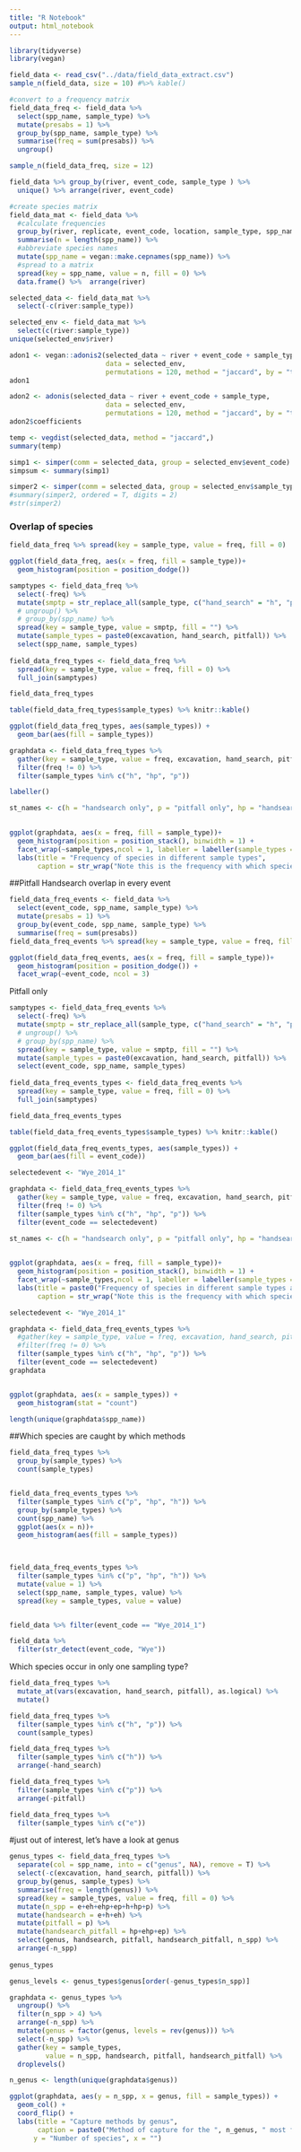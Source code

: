 ```yaml
---
title: "R Notebook"
output: html_notebook
---
```


```r
library(tidyverse)
library(vegan)
```

```r
field_data <- read_csv("../data/field_data_extract.csv")
sample_n(field_data, size = 10) #%>% kable()
```

```r
#convert to a frequency matrix
field_data_freq <- field_data %>% 
  select(spp_name, sample_type) %>%
  mutate(presabs = 1) %>%
  group_by(spp_name, sample_type) %>% 
  summarise(freq = sum(presabs)) %>% 
  ungroup()

sample_n(field_data_freq, size = 12)
```


```r
field_data %>% group_by(river, event_code, sample_type ) %>% 
  unique() %>% arrange(river, event_code)

```


```r
#create species matrix
field_data_mat <- field_data %>% 
  #calculate frequencies
  group_by(river, replicate, event_code, location, sample_type, spp_name) %>% 
  summarise(n = length(spp_name)) %>% 
  #abbreviate species names
  mutate(spp_name = vegan::make.cepnames(spp_name)) %>% 
  #spread to a matrix
  spread(key = spp_name, value = n, fill = 0) %>%
  data.frame() %>%  arrange(river)

selected_data <- field_data_mat %>%  
  select(-c(river:sample_type))

selected_env <- field_data_mat %>%  
  select(c(river:sample_type))
unique(selected_env$river)

adon1 <- vegan::adonis2(selected_data ~ river + event_code + sample_type, 
                        data = selected_env, 
                        permutations = 120, method = "jaccard", by = "terms") 
adon1

adon2 <- adonis(selected_data ~ river + event_code + sample_type, 
                        data = selected_env, 
                        permutations = 120, method = "jaccard", by = "terms") 
adon2$coefficients

temp <- vegdist(selected_data, method = "jaccard",)
summary(temp)
```

```r
simp1 <- simper(comm = selected_data, group = selected_env$event_code)
simpsum <- summary(simp1)
```

```r
simper2 <- simper(comm = selected_data, group = selected_env$sample_type)
#summary(simper2, ordered = T, digits = 2)
#str(simper2)
```


### Overlap of species

```r

field_data_freq %>% spread(key = sample_type, value = freq, fill = 0)
```


```r
ggplot(field_data_freq, aes(x = freq, fill = sample_type))+
  geom_histogram(position = position_dodge())
```



```r
samptypes <- field_data_freq %>% 
  select(-freq) %>% 
  mutate(smptp = str_replace_all(sample_type, c("hand_search" = "h", "pitfall" = "p", "excavation" = "e" ))) %>% 
  # ungroup() %>% 
  # group_by(spp_name) %>%
  spread(key = sample_type, value = smptp, fill = "") %>% 
  mutate(sample_types = paste0(excavation, hand_search, pitfall)) %>% 
  select(spp_name, sample_types)
  
field_data_freq_types <- field_data_freq %>% 
  spread(key = sample_type, value = freq, fill = 0) %>% 
  full_join(samptypes)

field_data_freq_types
```

```r
table(field_data_freq_types$sample_types) %>% knitr::kable()
```


```r
ggplot(field_data_freq_types, aes(sample_types)) +
  geom_bar(aes(fill = sample_types))
```


```r
graphdata <- field_data_freq_types %>% 
  gather(key = sample_type, value = freq, excavation, hand_search, pitfall) %>% 
  filter(freq != 0) %>% 
  filter(sample_types %in% c("h", "hp", "p"))

labeller()

st_names <- c(h = "handsearch only", p = "pitfall only", hp = "handsearch and pitfall")

  
ggplot(graphdata, aes(x = freq, fill = sample_type))+
  geom_histogram(position = position_stack(), binwidth = 1) +
  facet_wrap(~sample_types,ncol = 1, labeller = labeller(sample_types = st_names)) +
  labs(title = "Frequency of species in different sample types", 
       caption = str_wrap("Note this is the frequency with which species occur in different sample types, not the frequency of teh species within a particular sample.", width = 80, ))
```


##Pitfall Handsearch overlap in every event

```r
field_data_freq_events <- field_data %>% 
  select(event_code, spp_name, sample_type) %>%
  mutate(presabs = 1) %>%
  group_by(event_code, spp_name, sample_type) %>% 
  summarise(freq = sum(presabs))
field_data_freq_events %>% spread(key = sample_type, value = freq, fill = 0)
```


```r
ggplot(field_data_freq_events, aes(x = freq, fill = sample_type))+
  geom_histogram(position = position_dodge()) +
  facet_wrap(~event_code, ncol = 3)
```


Pitfall only
```r
samptypes <- field_data_freq_events %>% 
  select(-freq) %>% 
  mutate(smptp = str_replace_all(sample_type, c("hand_search" = "h", "pitfall" = "p", "excavation" = "e" ))) %>% 
  # ungroup() %>% 
  # group_by(spp_name) %>%
  spread(key = sample_type, value = smptp, fill = "") %>% 
  mutate(sample_types = paste0(excavation, hand_search, pitfall)) %>% 
  select(event_code, spp_name, sample_types)
  
field_data_freq_events_types <- field_data_freq_events %>% 
  spread(key = sample_type, value = freq, fill = 0) %>% 
  full_join(samptypes)

field_data_freq_events_types
```

```r
table(field_data_freq_events_types$sample_types) %>% knitr::kable()
```


```r
ggplot(field_data_freq_events_types, aes(sample_types)) +
  geom_bar(aes(fill = event_code))
```


```r
selectedevent <- "Wye_2014_1"

graphdata <- field_data_freq_events_types %>% 
  gather(key = sample_type, value = freq, excavation, hand_search, pitfall) %>% 
  filter(freq != 0) %>% 
  filter(sample_types %in% c("h", "hp", "p")) %>% 
  filter(event_code == selectedevent)

st_names <- c(h = "handsearch only", p = "pitfall only", hp = "handsearch and pitfall")

  
ggplot(graphdata, aes(x = freq, fill = sample_type))+
  geom_histogram(position = position_stack(), binwidth = 1) +
  facet_wrap(~sample_types,ncol = 1, labeller = labeller(sample_types = st_names)) +
  labs(title = paste0("Frequency of species in different sample types at ", selectedevent), 
       caption = str_wrap("Note this is the frequency with which species occur in different sample types, not the frequency of the species within a particular sample.", width = 80))
```



```r
selectedevent <- "Wye_2014_1"

graphdata <- field_data_freq_events_types %>% 
  #gather(key = sample_type, value = freq, excavation, hand_search, pitfall) %>% 
  #filter(freq != 0) %>% 
  filter(sample_types %in% c("h", "hp", "p")) %>% 
  filter(event_code == selectedevent)
graphdata


ggplot(graphdata, aes(x = sample_types)) +
  geom_histogram(stat = "count")
```


```r
length(unique(graphdata$spp_name))
```

##Which species are caught by which methods

```r

field_data_freq_types %>%
  group_by(sample_types) %>% 
  count(sample_types)


field_data_freq_events_types %>% 
  filter(sample_types %in% c("p", "hp", "h")) %>% 
  group_by(sample_types) %>% 
  count(spp_name) %>% 
  ggplot(aes(x = n))+
  geom_histogram(aes(fill = sample_types)) 
  


field_data_freq_events_types %>% 
  filter(sample_types %in% c("p", "hp", "h")) %>% 
  mutate(value = 1) %>% 
  select(spp_name, sample_types, value) %>% 
  spread(key = sample_types, value = value)



```



```r
field_data %>% filter(event_code == "Wye_2014_1") 


```



```r
field_data %>% 
  filter(str_detect(event_code, "Wye"))
```


Which species occur in only one sampling type?

```r

field_data_freq_types %>% 
  mutate_at(vars(excavation, hand_search, pitfall), as.logical) %>% 
  mutate()
```

```r
field_data_freq_types %>%
  filter(sample_types %in% c("h", "p")) %>% 
  count(sample_types)

field_data_freq_types %>%
  filter(sample_types %in% c("h")) %>% 
  arrange(-hand_search)

field_data_freq_types %>%
  filter(sample_types %in% c("p")) %>% 
  arrange(-pitfall)

field_data_freq_types %>%
  filter(sample_types %in% c("e")) 
```


#just out of interest, let's have a look at genus
```r
genus_types <- field_data_freq_types %>% 
  separate(col = spp_name, into = c("genus", NA), remove = T) %>% 
  select(-c(excavation, hand_search, pitfall)) %>%
  group_by(genus, sample_types) %>% 
  summarise(freq = length(genus)) %>% 
  spread(key = sample_types, value = freq, fill = 0) %>% 
  mutate(n_spp = e+eh+ehp+ep+h+hp+p) %>% 
  mutate(handsearch = e+h+eh) %>% 
  mutate(pitfall = p) %>% 
  mutate(handsearch_pitfall = hp+ehp+ep) %>% 
  select(genus, handsearch, pitfall, handsearch_pitfall, n_spp) %>% 
  arrange(-n_spp)
  
genus_types
```

```r
genus_levels <- genus_types$genus[order(-genus_types$n_spp)]

graphdata <- genus_types %>%
  ungroup() %>% 
  filter(n_spp > 4) %>% 
  arrange(-n_spp) %>%
  mutate(genus = factor(genus, levels = rev(genus))) %>% 
  select(-n_spp) %>% 
  gather(key = sample_types, 
         value = n_spp, handsearch, pitfall, handsearch_pitfall) %>% 
  droplevels()

n_genus <- length(unique(graphdata$genus))

ggplot(graphdata, aes(y = n_spp, x = genus, fill = sample_types)) +
  geom_col() +
  coord_flip() +
  labs(title = "Capture methods by genus", 
       caption = paste0("Method of capture for the ", n_genus, " most fequently captured genera."),
      y = "Number of species", x = "")
```


